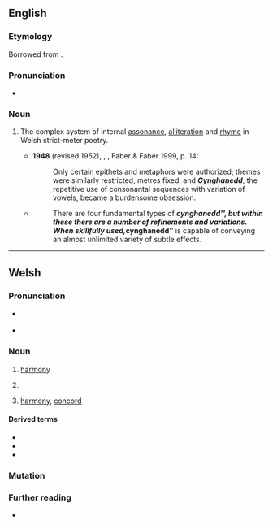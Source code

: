 ==English==
{{wikipedia|lang=en}}

===Etymology===
Borrowed from {{bor|en|cy|cynghanedd||harmony}}.

===Pronunciation===
* {{IPA|en|/kəŋˈhænɛð/}}

===Noun===
{{en-noun|-|cynganeddion}}

# {{lb|en|prosody}} The complex system of internal [[assonance]], [[alliteration]] and [[rhyme]] in Welsh strict-meter poetry.
#* '''1948''' (revised 1952), {{w|Robert Graves}}, ''{{w|The White Goddess}}'', Faber & Faber 1999, p. 14:
#*: Only certain epithets and metaphors were authorized; themes were similarly restricted, metres fixed, and '''''Cynghanedd''''', the repetitive use of consonantal sequences with variation of vowels, became a burdensome obsession.
#* {{rfdatek|en|Britannica Online Encyclopedia}}
#*: There are four fundamental types of '''''cynghanedd''''', but within these there are a number of refinements and variations. When skillfully used, '''''cynghanedd''''' is capable of conveying an almost unlimited variety of subtle effects.

----

==Welsh==

===Pronunciation===
* {{a|cy-N}} {{IPA|cy|/kəŋˈhanɛð/}}
* {{a|cy-S}} {{IPA|cy|/kəŋˈhaːnɛð/|/kəŋˈhanɛð/}}

===Noun===
{{cy-noun|f|cynganeddion}}

# {{lb|cy|music}} [[harmony]]
#: {{syn|cy|harmoni}}
# {{lb|cy|prosody}} {{l|en|cynghanedd}}
# [[harmony]], [[concord]]
#: {{syn|cy|cytgord}}

====Derived terms====
* {{l|cy|cynganeddol||in cynghanedd}}
* {{l|cy|cynganeddu||to compose cynghanedd}}
* {{l|cy|cynganeddwr||composer of cynghanedd}}

===Mutation===
{{cy-mut-auto}}

===Further reading===
* {{R:cy:GPC}}
